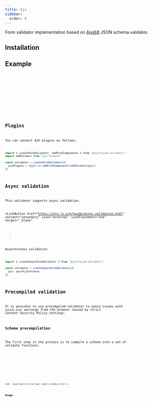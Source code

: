 ```yaml
---
title: Ajv
sidebar:
  order: 0
---
```






Form validator implementation based on [Ajv@8](https://github.com/ajv-validator/ajv)
JSON schema validator.

## Installation

<Npm pkg="@sjsf/ajv8-validator@next ajv@8" />

## Example

<Tabs>
  <TabItem label="form.svelte">
    <Code code={formCode} lang='svelte' />
  </TabItem>
  <TabItem label="shared.ts">
    <Code code={sharedCode} lang='typescript' />
  </TabItem>
</Tabs>

<FormCard>
  <Form client:only="svelte" />
</FormCard>

## Plugins

You can connect AJV plugins as follows:

```ts
import { createFormValidator, addFormComponents } from "@sjsf/ajv8-validator";
import addFormats from "ajv-formats"

const validator = createFormValidator({
  ajvPlugins = (ajv) => addFormComponents(addFormats(ajv))
})
```

## Async validation

This validator supports async validation.

<LinkButton
  href="https://ajv.js.org/guide/async-validation.html"
  variant="secondary"
  icon="external"
  iconPlacement="end"
  target="_blank"
>
  Asynchronous validation
</LinkButton>

```typescript
import { createAsyncFormValidator } from "@sjsf/ajv8-validator";

const validator = createAsyncFormValidator({
  ajv: yourAjvInstance,
})
```

## Precompiled validation

It is possible to use precompiled validator to avoid issues with `unsafe-eval`
warnings from the browser caused by strict Content Security Policy settings.

### Schema precompilation

The first step in the process is to compile a schema into a set of validate functions.

<Tabs>
  <TabItem label="compile-schema-script.ts">
    <Code code={compileSchemaCode} lang='typescript' />
  </TabItem>
  <TabItem label="input-schema.json">
    <Code code={inputSchemaCode} lang='json' />
  </TabItem>
</Tabs>

```shell
node --experimental-strip-types compile-schema-script.ts
```

### Usage

<Tabs>
  <TabItem label="form.svelte">
    <Code code={precompiledFormCode} lang='svelte' />
  </TabItem>
  <TabItem label="patched-schema.ts">
    <Code code={precompiledSchemaCode} lang='typescript' />
  </TabItem>
</Tabs>

<FormCard>
  <PrecompiledForm client:only="svelte" />
</FormCard>
